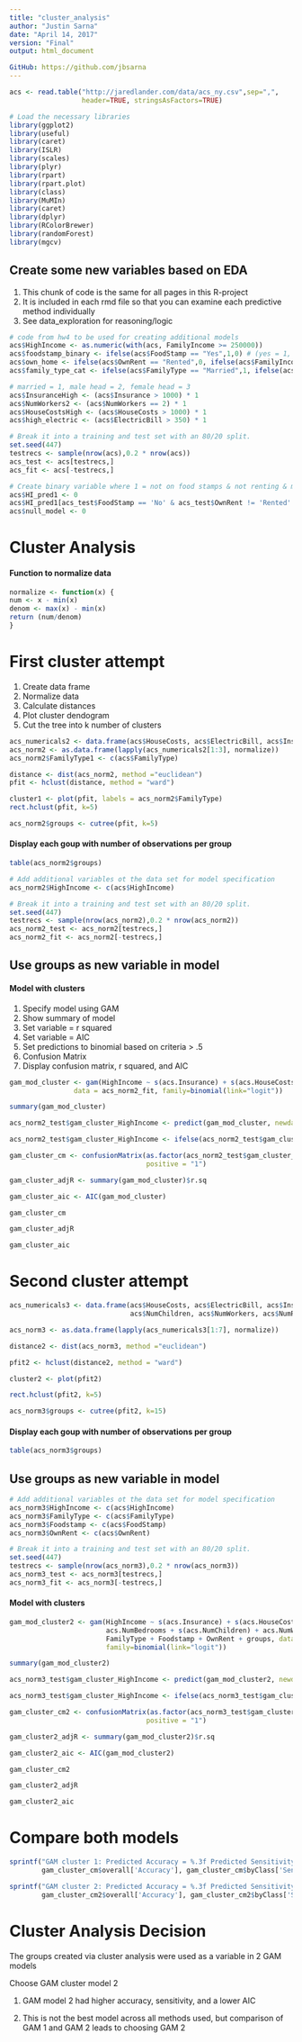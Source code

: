 ```yaml
---
title: "cluster_analysis"
author: "Justin Sarna"
date: "April 14, 2017"
version: "Final"
output: html_document

GitHub: https://github.com/jbsarna
---
```


```r
acs <- read.table("http://jaredlander.com/data/acs_ny.csv",sep=",",
                  header=TRUE, stringsAsFactors=TRUE)
```

```r
# Load the necessary libraries
library(ggplot2)
library(useful)
library(caret)
library(ISLR)
library(scales)
library(plyr)
library(rpart)
library(rpart.plot)
library(class)
library(MuMIn)
library(caret)
library(dplyr)
library(RColorBrewer)
library(randomForest)
library(mgcv)
```
## Create some new variables based on EDA
1) This chunk of code is the same for all pages in this R-project
2) It is included in each rmd file so that you can examine each predictive method individually
3) See data_exploration for reasoning/logic
```r
# code from hw4 to be used for creating additional models
acs$HighIncome <- as.numeric(with(acs, FamilyIncome >= 250000))
acs$foodstamp_binary <- ifelse(acs$FoodStamp == "Yes",1,0) # (yes = 1, no = 0)
acs$own_home <- ifelse(acs$OwnRent == "Rented",0, ifelse(acs$FamilyIncome == "Mortgage",1,2)) # (own = 1, rent = 0)
acs$family_type_cat <- ifelse(acs$FamilyType == "Married",1, ifelse(acs$FamilyIncome == "Female Head",2,3))

# married = 1, male head = 2, female head = 3
acs$InsuranceHigh <- (acs$Insurance > 1000) * 1
acs$NumWorkers2 <- (acs$NumWorkers == 2) * 1
acs$HouseCostsHigh <- (acs$HouseCosts > 1000) * 1
acs$high_electric <- (acs$ElectricBill > 350) * 1

# Break it into a training and test set with an 80/20 split.
set.seed(447)
testrecs <- sample(nrow(acs),0.2 * nrow(acs))
acs_test <- acs[testrecs,]
acs_fit <- acs[-testrecs,]  

# Create binary variable where 1 = not on food stamps & not renting & married
acs$HI_pred1 <- 0
acs$HI_pred1[acs_test$FoodStamp == 'No' & acs_test$OwnRent != 'Rented' & acs_test$FamilyType == 'Married'] <- 1
acs$null_model <- 0
```

# Cluster Analysis

#### Function to normalize data

```r
normalize <- function(x) {
num <- x - min(x)
denom <- max(x) - min(x)
return (num/denom)
}
```

# First cluster attempt

1) Create data frame
2) Normalize data
3) Calculate distances
4) Plot cluster dendogram
5) Cut the tree into k number of clusters

```r
acs_numericals2 <- data.frame(acs$HouseCosts, acs$ElectricBill, acs$Insurance)
acs_norm2 <- as.data.frame(lapply(acs_numericals2[1:3], normalize))
acs_norm2$FamilyType1 <- c(acs$FamilyType)

distance <- dist(acs_norm2, method ="euclidean")
pfit <- hclust(distance, method = "ward")

cluster1 <- plot(pfit, labels = acs_norm2$FamilyType)
rect.hclust(pfit, k=5)

acs_norm2$groups <- cutree(pfit, k=5)
```

#### Display each goup with number of observations per group

```r
table(acs_norm2$groups)
```

```r
# Add additional variables ot the data set for model specification
acs_norm2$HighIncome <- c(acs$HighIncome)
```
```r
# Break it into a training and test set with an 80/20 split.
set.seed(447)
testrecs <- sample(nrow(acs_norm2),0.2 * nrow(acs_norm2))
acs_norm2_test <- acs_norm2[testrecs,]
acs_norm2_fit <- acs_norm2[-testrecs,]  
```

## Use groups as new variable in model

#### Model with clusters

1) Specify model using GAM
2) Show summary of model
3) Set variable = r squared
4) Set variable = AIC
5) Set predictions to binomial based on criteria > .5
6) Confusion Matrix
7) Display confusion matrix, r squared, and AIC

```r
gam_mod_cluster <- gam(HighIncome ~ s(acs.Insurance) + s(acs.HouseCosts) + s(acs.ElectricBill) + groups, 
                data = acs_norm2_fit, family=binomial(link="logit"))

summary(gam_mod_cluster)

acs_norm2_test$gam_cluster_HighIncome <- predict(gam_mod_cluster, newdata=acs_norm2_test)

acs_norm2_test$gam_cluster_HighIncome <- ifelse(acs_norm2_test$gam_cluster_HighIncome > .5 ,1,0)

gam_cluster_cm <- confusionMatrix(as.factor(acs_norm2_test$gam_cluster_HighIncome), as.factor(acs_norm2_test$HighIncome),
                                  positive = "1")

gam_cluster_adjR <- summary(gam_mod_cluster)$r.sq

gam_cluster_aic <- AIC(gam_mod_cluster)

gam_cluster_cm

gam_cluster_adjR

gam_cluster_aic
```

# Second cluster attempt

```r
acs_numericals3 <- data.frame(acs$HouseCosts, acs$ElectricBill, acs$Insurance, acs$NumBedrooms, 
                              acs$NumChildren, acs$NumWorkers, acs$NumRooms)

acs_norm3 <- as.data.frame(lapply(acs_numericals3[1:7], normalize))

distance2 <- dist(acs_norm3, method ="euclidean")

pfit2 <- hclust(distance2, method = "ward")

cluster2 <- plot(pfit2)

rect.hclust(pfit2, k=5)

acs_norm3$groups <- cutree(pfit2, k=15)
```

#### Display each goup with number of observations per group

```r
table(acs_norm3$groups)
```
## Use groups as new variable in model

```r
# Add additional variables ot the data set for model specification
acs_norm3$HighIncome <- c(acs$HighIncome)
acs_norm3$FamilyType <- c(acs$FamilyType)
acs_norm3$Foodstamp <- c(acs$FoodStamp)
acs_norm3$OwnRent <- c(acs$OwnRent)
```

```r
# Break it into a training and test set with an 80/20 split.
set.seed(447)
testrecs <- sample(nrow(acs_norm3),0.2 * nrow(acs_norm3))
acs_norm3_test <- acs_norm3[testrecs,]
acs_norm3_fit <- acs_norm3[-testrecs,]  
```


#### Model with clusters

```r

gam_mod_cluster2 <- gam(HighIncome ~ s(acs.Insurance) + s(acs.HouseCosts) + s(acs.ElectricBill) + 
                        acs.NumBedrooms + s(acs.NumChildren) + acs.NumWorkers + s(acs.NumRooms) + 
                        FamilyType + Foodstamp + OwnRent + groups, data = acs_norm3_fit, 
                        family=binomial(link="logit"))

summary(gam_mod_cluster2)

acs_norm3_test$gam_cluster_HighIncome <- predict(gam_mod_cluster2, newdata=acs_norm3_test)

acs_norm3_test$gam_cluster_HighIncome <- ifelse(acs_norm3_test$gam_cluster_HighIncome > .5 ,1,0)

gam_cluster_cm2 <- confusionMatrix(as.factor(acs_norm3_test$gam_cluster_HighIncome), as.factor(acs_norm3_test$HighIncome),
                                  positive = "1")

gam_cluster2_adjR <- summary(gam_mod_cluster2)$r.sq

gam_cluster2_aic <- AIC(gam_mod_cluster2)

gam_cluster_cm2

gam_cluster2_adjR

gam_cluster2_aic
```

# Compare both models

```r
sprintf("GAM cluster 1: Predicted Accuracy = %.3f Predicted Sensitivity = %.3f AIC = %.1f", 
        gam_cluster_cm$overall['Accuracy'], gam_cluster_cm$byClass['Sensitivity'], gam_cluster_aic)

sprintf("GAM cluster 2: Predicted Accuracy = %.3f Predicted Sensitivity = %.3f AIC = %.1f", 
        gam_cluster_cm2$overall['Accuracy'], gam_cluster_cm2$byClass['Sensitivity'], gam_cluster2_aic)
```
# Cluster Analysis Decision

The groups created via cluster analysis were used as a variable in 2 GAM models

Choose GAM cluster model 2

1) GAM model 2 had higher accuracy, sensitivity, and a lower AIC

2) This is not the best model across all methods used, but comparison of GAM 1 and GAM 2 leads to choosing GAM 2
